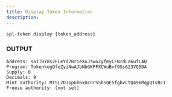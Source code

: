 ```yaml
---
title: Display Token Information
description: 
---
```


```
spl-token display {token_address}
```

### OUTPUT

```
Address: sa1TBY8s2FLeYd7BrieXoJswo2yfmyCFNrdLa6ufLAQ
Program: TokenkegQfeZyiNwAJbNbGKPFXCWuBvf9Ss623VQ5DA
Supply: 0
Decimals: 9
Mint authority: MTSLZDJppGh6xUcnrSSbSQE5fgbvCtQ496MqgQTv8c1
Freeze authority: (not set)
```